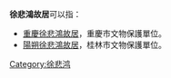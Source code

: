 '''徐悲鴻故居'''可以指：
* [[重慶徐悲鴻故居|重慶徐悲鴻故居]]，重慶市文物保護單位。
* [[陽朔徐悲鴻故居|陽朔徐悲鴻故居]]，桂林市文物保護單位。

{{Disambiguation|X|Cat=五字名人故居消歧义}}
[[Category:徐悲鸿|Category:徐悲鸿]]